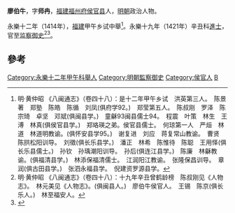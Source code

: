 '''廖伯牛'''，字'''师冉'''，[[福建|福建]][[福州府|福州府]][[侯官县|侯官县]]人，[[明朝|明朝]]政治人物。

永樂十二年（1414年），[[福建|福建]]甲午乡试中舉<ref>明·黄仲昭 《八闽通志》（卷四十八）：是十二年甲午乡试　洪英第三人。　陈景著　郑塾　陈皓　陈循　刘凤(俱府学92。)　郑莹第五人。　陈叔刚　罗泽　陈宗琦　卓坚　邓斌(俱闽县学。)　童龢93闽县儒士94。　程震　叶策　林生　王溥　林真(俱侯官县学。)　郑珞瑛之弟。侯官县儒士。　何琼第一人　严烜　林道　林道明教谕。(俱怀安县学95。)　谢复进　刘应　蒋复常山教谕。　曹贤　陈拱松阳训导。　刘徵(俱长乐县学。)　潘正　林希　陈惟待　陈聪　王用怿(俱长乐县儒士。)　孙钦　孙瑀潮阳训导。　孙后(俱连江县学。)　陈廉　林龢教谕。(俱福清县学。)　林添保福清儒士。　江润阳江教谕。　张隆保昌训导。　章润(俱古田县学。)　张泗永福县学。　倪建资罗源县学。</ref>。永樂十九年（1421年）辛丑科[[進士|進士]]，官至[[监察御史|监察御史]]<ref>明·黄仲昭 《八闽通志》（卷四十八）：十九年辛丑曾鹤龄榜　陈叔刚见《人物志》。　林元美见《人物志》。(俱闽县人。)　廖伯牛侯官人。　王锡　陈京(俱长乐人。)　林至福安人。</ref><ref>{{cite web|title=《福州府志（清·乾隆）》选举四|url=http://www.fzdqw.com/ShowText.asp?ToBook=1411&index=96&|publisher=福州地情网|accessdate=2014-05-04|deadurl=yes|archiveurl=https://web.archive.org/web/20140504191714/http://www.fzdqw.com/ShowText.asp?ToBook=1411&index=96&|archivedate=2014-05-04}}</ref>。

==參考==
{{reflist}}
{{明朝人物小作品}}
{{永樂十九年辛丑科殿試金榜}}
{{DEFAULTSORT:Liao廖}}
[[Category:永樂十二年甲午科舉人|Category:永樂十二年甲午科舉人]]
[[Category:明朝監察御史|Category:明朝監察御史]]
[[Category:侯官人|Category:侯官人]]
[[Category:廖姓|B]]